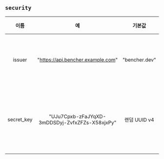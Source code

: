 ## `security`

|    이름    |                       예                       |    기본값     |  필수  |                                                                                                                                 설명                                                                                                                                 |
| :--------: | :--------------------------------------------: | :-----------: | :----: | :------------------------------------------------------------------------------------------------------------------------------------------------------------------------------------------------------------------------------------------------------------------: |
|   issuer   |       "https://api.bencher.example.com"        | "bencher.dev" | 아니오 |                                                                       JWT(Jason Web Token) 발행자를 지정합니다. **경고** 이 값을 변경하면 이전에 생성된 모든 JWT가 더 이상 유효하지 않습니다.                                                                        |
| secret_key | "UJu7Cpxb-zFaJYqXD-3mDDSDyj-ZvfxZFZs-X58xjxPy" | 랜덤 UUID v4  |   예   | 모든 토큰을 생성하는 데 사용되는 키를 지정합니다. **매우 안전해야 합니다!** 기본값은 랜덤하게 생성된 [UUID v4](https://ko.wikipedia.org/wiki/%EB%B2%94%EC%9A%A9_%EA%B3%A0%EC%9C%A0_%EC%8B%9D%EB%B3%84%EC%9E%90)입니다. 로그에 기록될 때 '************'로 가려집니다. |